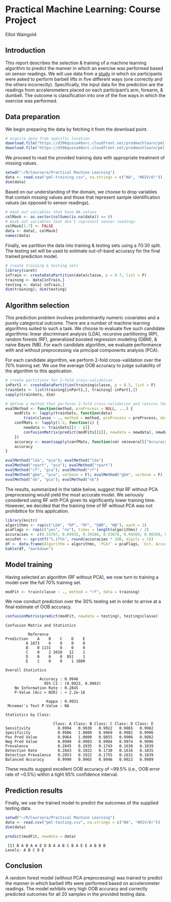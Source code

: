 # Practical Machine Learning: Course Project
Elliot Waingold

## Introduction

This report describes the selection & training of a machine learning algorithm to predict the manner in which an exercise was performed based on sensor readings.  We will use data from a [study](http://groupware.les.inf.puc-rio.br/har) in which six participants were asked to perform barbell lifts in five different ways (one correctly and the others incorrectly).  Specifically, the input data for the prediction are the readings from accelerometers placed on each participant's arm, forearm, & dumbell.  The outcome is classification into one of the five ways in which the exercise was performed.

## Data preparation

We begin preparing the data by fetching it from the download point.

```r
# acquire data from specific location
download.file("https://d396qusza40orc.cloudfront.net/predmachlearn/pml-training.csv", "pml-training.csv")
download.file("https://d396qusza40orc.cloudfront.net/predmachlearn/pml-testing.csv", "pml-testing.csv")
```

We proceed to read the provided training data with appropriate treatment of missing values.

```r
setwd("~/R/Coursera/Practical Machine Learning")
data <- read.csv("pml-training.csv", na.strings = c("NA", "#DIV/0!"))
dim(data)
```

Based on our understanding of the domain, we choose to drop variables that contain missing values and those that represent sample identification values (as opposed to sensor readings).

```r
# mask out variables that have NA values
colMask <- as.vector(colSums(is.na(data)) == 0)
# mask out variables that don't represent sensor readings
colMask[1:7] <- FALSE
data <- data[, colMask]
names(data)
```

Finally, we partition the data into training & testing sets using a 70:30 split.  The testing set will be used to estimate out-of-band accuracy for the final trained prediction model.

```r
# create training & testing sets
library(caret)
inTrain <- createDataPartition(data$classe, p = 0.7, list = F)
training <- data[inTrain,]
testing <- data[-inTrain,]
dim(training); dim(testing)
```

## Algorithm selection

This prediction problem involves predominantly numeric covariates and a purely categorical outcome.  There are a number of machine learning algorithms suited to such a task.  We choose to evaluate five such candidate algorithms: linear discriminant analysis (LDA), recursive partitioning (RP), random forests (RF), generalized boosted regression modeling (GBM), & naive Bayes (NB).  For each candidate algorithm, we evaluate performance with and without preprocessing via principal components analysis (PCA).

For each candidate algorithm, we perform 2-fold cross-validation over the 70% training set.  We use the average OOB accuracy to judge suitability of the algorithm to this application.

```r
# create partitions for 2-fold cross-validation
inPart1 <- createDataPartition(training$classe, p = 0.5, list = F)
trainSets <- list(training[inPart1,], training[-inPart1,])
sapply(trainSets, dim)

# define a method that performs 2-fold cross-validation and returns the average accuracy
evalMethod <- function(method, preProcess = NULL, ...) {
    modFits <- lapply(trainSets, function(data) 
        train(classe ~ ., method = method, preProcess = preProcess, data = data, ...))
    confMats <- lapply(1:2, function(i) { 
        newdata <- trainSets[[3 - i]]
        confusionMatrix(predict(modFits[[i]], newdata = newdata), newdata$classe)
    })
    accuracy <- mean(sapply(confMats, function(cm) cm$overall["Accuracy"]))
    accuracy
}
```

```r
evalMethod("lda", "pca"); evalMethod("lda")
evalMethod("rpart", "pca"); evalMethod("rpart")
evalMethod("rf", "pca"); evalMethod("rf")
evalMethod("gbm", "pca", verbose = F); evalMethod("gbm", verbose = F)
evalMethod("nb", "pca"); evalMethod("nb")
```

The results, summarized in the table below, suggest that RF without PCA preprocessing would yield the most accurate model.  We seriously considered using RF with PCA given its significantly lower training time.  However, we decided that the training time of RF without PCA was not prohibitice for this application.

```r
library(knitr)
algorithms <- rep(c("LDA", "RP", "RF", "GBM", "NB"), each = 2)
pcaFlags <- rep(c("yes", "no"), times = length(algorithms) / 2)
accuracies <- c(0.53767, 0.69935, 0.39186, 0.53076, 0.94569, 0.98369, 0.80432, 0.95276, 0.64417, 0.73095)
accuFmt <- sprintf("%.1f%%", round(accuracies * 100, digits = 1))
df <- data.frame(Algorithm = algorithms, `PCA?` = pcaFlags, `Est. Accuracy` = accuFmt, check.names = FALSE)
kable(df, "markdown")
```

## Model training

Having selected an algorithm (RF without PCA), we now turn to training a model over the full 70% training set.

```r
modFit <- train(classe ~ ., method = "rf", data = training)
```

We now conduct prediction over the 30% testing set in order to arrive at a final estimate of OOB accuracy.

```r
confusionMatrix(predict(modFit, newdata = testing), testing$classe)
```
```
Confusion Matrix and Statistics

          Reference
Prediction    A    B    C    D    E
         A 1673    6    0    0    0
         B    0 1131    0    0    0
         C    0    2 1018   12    1
         D    0    0    8  951    1
         E    1    0    0    1 1080

Overall Statistics
                                          
               Accuracy : 0.9946          
                 95% CI : (0.9923, 0.9963)
    No Information Rate : 0.2845          
    P-Value [Acc > NIR] : < 2.2e-16       
                                          
                  Kappa : 0.9931          
 Mcnemar's Test P-Value : NA              

Statistics by Class:

                     Class: A Class: B Class: C Class: D Class: E
Sensitivity            0.9994   0.9930   0.9922   0.9865   0.9982
Specificity            0.9986   1.0000   0.9969   0.9982   0.9996
Pos Pred Value         0.9964   1.0000   0.9855   0.9906   0.9982
Neg Pred Value         0.9998   0.9983   0.9984   0.9974   0.9996
Prevalence             0.2845   0.1935   0.1743   0.1638   0.1839
Detection Rate         0.2843   0.1922   0.1730   0.1616   0.1835
Detection Prevalence   0.2853   0.1922   0.1755   0.1631   0.1839
Balanced Accuracy      0.9990   0.9965   0.9946   0.9923   0.9989
```

These results suggest excellent OOB accuracy of ~99.5% (i.e., OOB error rate of ~0.5%) within a tight 95% confidence interval.

## Prediction results

Finally, we use the trained model to predict the outcomes of the supplied testing data.

```r
setwd("~/R/Coursera/Practical Machine Learning")
data <- read.csv("pml-testing.csv", na.strings = c("NA", "#DIV/0!"))
dim(data)
```
```r
predict(modFit, newdata = data)
```
```
 [1] B A B A A E D B A A B C B A E E A B B B
Levels: A B C D E
```

## Conclusion

A random forest model (without PCA preprocessing) was trained to predict the manner in which barbell lifts were performed based on accelerometer readings.  The model exhibits very high OOB accuracy and correctly predicted outcomes for all 20 samples in the provided testing data.
